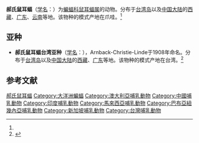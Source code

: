 {{Speciesbox
| name = 郝氏鼠耳蝠
| status = 
| status_system = 
| image = 
| genus = Myotis
| species = adversus
| authority = (Horsfield, 1824)<ref name='id242'>{{cite web| url =http://www.bioinfo.cn/db05/BjdwSpecies.php?action=view&id=242| title =郝氏鼠耳蝠| work =《中国动物物种编目数据库》| publisher =中国科学院微生物研究所| author =中国科学院动物研究所| accessdate =2009-03-27| deadurl =yes| archiveurl =https://web.archive.org/web/20160305032918/http://www.bioinfo.cn/db05/BjdwSpecies.php?action=view&id=242| archivedate =2016-03-05}}</ref>
| range_map = Myotis adversus distribution.png
}}

'''郝氏鼠耳蝠'''（[[学名|学名]]：{{lang|la|''Myotis adversus''}}）为[[蝙蝠科|蝙蝠科]][[鼠耳蝠属|鼠耳蝠属]]的动物。分布于[[台湾岛|台湾岛]]以及[[中国大陆|中国大陆]]的[[西藏|西藏]]、[[广东|广东]]、[[云南|云南]]等地。该物种的模式产地在爪哇。<ref name='id242'/>

==亚种==
*'''郝氏鼠耳蝠台湾亚种'''（[[学名|学名]]：{{lang|la|''Myotis adversus taiwanensis''}}），Arnback-Christie-Linde于1908年命名。分布于[[台湾岛|台湾岛]]以及[[中国大陆|中国大陆]]的[[西藏|西藏]]、[[广东|广东]]等地。该物种的模式产地在台湾。<ref name='id243'>{{cite web| url =http://www.bioinfo.cn/db05/BjdwSpecies.php?action=view&id=243| title =郝氏鼠耳蝠台湾亚种| work =《中国动物物种编目数据库》| publisher =中国科学院微生物研究所| author =中国科学院动物研究所| accessdate =2009-03-27| deadurl =yes| archiveurl =https://web.archive.org/web/20160305064919/http://www.bioinfo.cn/db05/BjdwSpecies.php?action=view&id=243| archivedate =2016-03-05}}</ref>

== 参考文献 ==
{{reflist}}
{{Taxonbar|from=Q1830512}}

[[Category:鼠耳蝠属|郝氏鼠耳蝠]]
[[Category:大洋洲蝙蝠|Category:大洋洲蝙蝠]]
[[Category:澳大利亞哺乳動物|Category:澳大利亞哺乳動物]]
[[Category:中國哺乳動物|Category:中國哺乳動物]]
[[Category:印度哺乳動物|Category:印度哺乳動物]]
[[Category:馬來西亞哺乳動物|Category:馬來西亞哺乳動物]]
[[Category:巴布亞紐幾內亞哺乳動物|Category:巴布亞紐幾內亞哺乳動物]]
[[Category:新加坡哺乳動物|Category:新加坡哺乳動物]]
[[Category:台灣哺乳動物|Category:台灣哺乳動物]]

{{蝙蝠小作品}}
